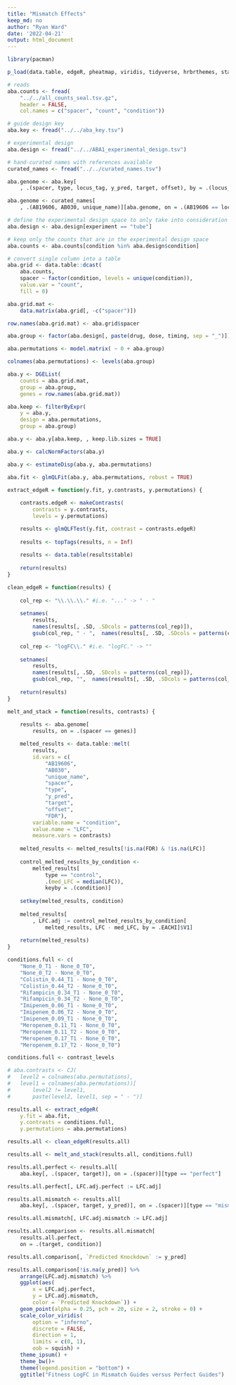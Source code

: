 ```yaml
---
title: "Mismatch Effects"
keep_md: no
author: "Ryan Ward"
date: '2022-04-21'
output: html_document
---
```

```r
library(pacman)

p_load(data.table, edgeR, pheatmap, viridis, tidyverse, hrbrthemes, statmod, scales)

# reads
aba.counts <- fread(
	"../../all_counts_seal.tsv.gz",
	header = FALSE,
	col.names = c("spacer", "count", "condition"))

# guide design key
aba.key <- fread("../../aba_key.tsv")

# experimental design
aba.design <- fread("../../ABA1_experimental_design.tsv")

# hand-curated names with references available
curated_names <- fread("../../curated_names.tsv")
```

```r
aba.genome <- aba.key[
	, .(spacer, type, locus_tag, y_pred, target, offset), by = .(locus_tag)]

aba.genome <- curated_names[
	, .(AB19606, AB030, unique_name)][aba.genome, on = .(AB19606 == locus_tag)]

# define the experimental design space to only take into consideration "tubes"
aba.design <- aba.design[experiment == "tube"]

# keep only the counts that are in the experimental design space
aba.counts <- aba.counts[condition %in% aba.design$condition]

# convert single column into a table 
aba.grid <- data.table::dcast(
	aba.counts, 
	spacer ~ factor(condition, levels = unique(condition)),
	value.var = "count", 
	fill = 0)

aba.grid.mat <- 
	data.matrix(aba.grid[, -c("spacer")])

row.names(aba.grid.mat) <- aba.grid$spacer

aba.group <- factor(aba.design[, paste(drug, dose, timing, sep = "_")])

aba.permutations <-	model.matrix( ~ 0 + aba.group)

colnames(aba.permutations) <- levels(aba.group)
```

```r
aba.y <- DGEList(
	counts = aba.grid.mat,
	group = aba.group,
	genes = row.names(aba.grid.mat))

aba.keep <- filterByExpr(
	y = aba.y,
	design = aba.permutations,
	group = aba.group)

aba.y <- aba.y[aba.keep, , keep.lib.sizes = TRUE]

aba.y <- calcNormFactors(aba.y)

aba.y <- estimateDisp(aba.y, aba.permutations)

aba.fit <- glmQLFit(aba.y, aba.permutations, robust = TRUE)
```


```r

extract_edgeR = function(y.fit, y.contrasts, y.permutations) {
	
	contrasts.edgeR <- makeContrasts(
		contrasts = y.contrasts,
		levels = y.permutations)

	results <- glmQLFTest(y.fit, contrast = contrasts.edgeR)
	
	results <- topTags(results, n = Inf)
	
	results <- data.table(results$table)
	
	return(results)
}

clean_edgeR = function(results) {
	
	col_rep <- "\\.\\.\\." #i.e. "..." -> " - " 
	
	setnames(
		results, 
		names(results[, .SD, .SDcols = patterns(col_rep)]), 
		gsub(col_rep, " - ",  names(results[, .SD, .SDcols = patterns(col_rep)])))
	
	col_rep <- "logFC\\." #i.e. "logFC." -> ""
	
	setnames(
		results, 
		names(results[, .SD, .SDcols = patterns(col_rep)]), 
		gsub(col_rep, "",  names(results[, .SD, .SDcols = patterns(col_rep)])))
	
	return(results)
}

melt_and_stack = function(results, contrasts) {
	
	results <- aba.genome[
		results, on = .(spacer == genes)]

	melted_results <- data.table::melt(
		results,
		id.vars = c(
			"AB19606",
			"AB030",
			"unique_name",
			"spacer",
			"type",
			"y_pred",
			"target",
			"offset",
			"FDR"),
		variable.name = "condition", 
		value.name = "LFC",
		measure.vars = contrasts)
	
	melted_results <- melted_results[!is.na(FDR) & !is.na(LFC)]
	
	control_melted_results_by_condition <- 
		melted_results[
			type == "control",
			.(med_LFC = median(LFC)),
			keyby = .(condition)]
	
	setkey(melted_results, condition)
	
	melted_results[
		, LFC.adj := control_melted_results_by_condition[
			melted_results, LFC - med_LFC, by = .EACHI]$V1]
	
	return(melted_results)
}
```

```r

conditions.full <- c(
	"None_0_T1 - None_0_T0",
	"None_0_T2 - None_0_T0",
	"Colistin_0.44_T1 - None_0_T0",
	"Colistin_0.44_T2 - None_0_T0",
	"Rifampicin_0.34_T1 - None_0_T0",
	"Rifampicin_0.34_T2 - None_0_T0",
	"Imipenem_0.06_T1 - None_0_T0",
	"Imipenem_0.06_T2 - None_0_T0",
	"Imipenem_0.09_T1 - None_0_T0",
	"Meropenem_0.11_T1 - None_0_T0",
	"Meropenem_0.11_T2 - None_0_T0",
	"Meropenem_0.17_T1 - None_0_T0",
	"Meropenem_0.17_T2 - None_0_T0")

conditions.full <- contrast_levels

# aba.contrasts <- CJ(
# 	level2 = colnames(aba.permutations), 
# 	level1 = colnames(aba.permutations))[
# 		level2 != level1, 
# 		paste(level2, level1, sep = " - ")]

results.all <- extract_edgeR(
	y.fit = aba.fit, 
	y.contrasts = conditions.full, 
	y.permutations = aba.permutations)

results.all <- clean_edgeR(results.all)

results.all <- melt_and_stack(results.all, conditions.full)

results.all.perfect <- results.all[
	aba.key[, .(spacer, target)], on = .(spacer)][type == "perfect"]

results.all.perfect[, LFC.adj.perfect := LFC.adj]

results.all.mismatch <- results.all[
	aba.key[, .(spacer, target, y_pred)], on = .(spacer)][type == "mismatch"]

results.all.mismatch[, LFC.adj.mismatch := LFC.adj]

results.all.comparison <- results.all.mismatch[
	results.all.perfect, 
	on = .(target, condition)]

results.all.comparison[, `Predicted Knockdown` := y_pred]

results.all.comparison[!is.na(y_pred)] %>% 
	arrange(LFC.adj.mismatch) %>%
	ggplot(aes(
		x = LFC.adj.perfect, 
		y = LFC.adj.mismatch, 
		color = `Predicted Knockdown`)) + 
	geom_point(alpha = 0.25, pch = 20, size = 2, stroke = 0) + 
	scale_color_viridis(
		option = "inferno",
		discrete = FALSE, 
		direction = 1,
		limits = c(0, 1),
		oob = squish) +
	theme_ipsum() +
	theme_bw()+
	theme(legend.position = "bottom") +
	ggtitle("Fitness LogFC in Mismatch Guides versus Perfect Guides")
```